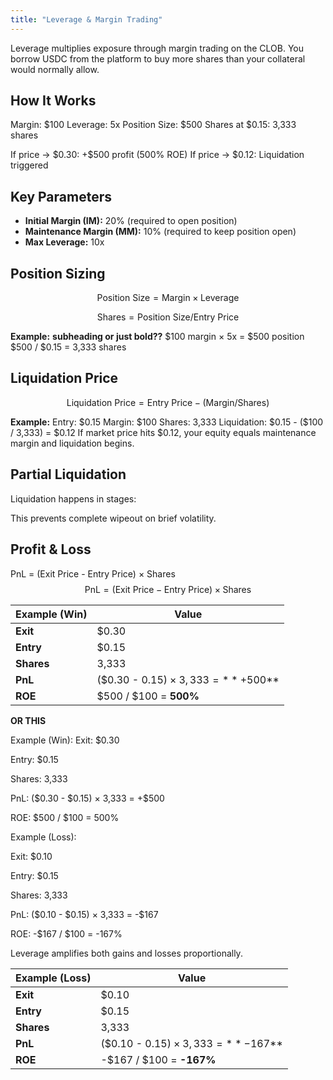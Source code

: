 ```yaml
---
title: "Leverage & Margin Trading"
---
```

Leverage multiplies exposure through margin trading on the CLOB. You borrow USDC from the platform to buy more shares than your collateral would normally allow.
## How It Works
Margin: \$100
Leverage: 5x
Position Size: \$500
Shares at \$0.15: 3,333 shares

If price → \$0.30: +\$500 profit (500% ROE)
If price → \$0.12: Liquidation triggered
## Key Parameters
- **Initial Margin (IM):** 20% (required to open position)
- **Maintenance Margin (MM):** 10% (required to keep position open)
- **Max Leverage:** 10x

## Position Sizing
$$ \text{Position Size} = \text{Margin} \times \text{Leverage}$$

$$ \text{Shares} = \text{Position Size} / \text{Entry Price} $$

**Example:**
**subheading or just bold??**
\$100 margin × 5x = \$500 position
\$500 / \$0.15 = 3,333 shares

## Liquidation Price
$$\text{Liquidation Price} = \text{Entry Price} - (\text{Margin} / \text{Shares})$$

**Example:**
Entry: \$0.15
Margin: \$100
Shares: 3,333
Liquidation: \$0.15 - (\$100 / 3,333) = \$0.12
If market price hits \$0.12, your equity equals maintenance margin and liquidation begins.

## Partial Liquidation
Liquidation happens in stages:
<Steps>
  <Step title="
First trigger: liquidate 25% of position" titleSize="h3">
  </Step>
  <Step title="
Apply 10% penalty to insurance fund" titleSize="h3">
  </Step>
  <Step title="
Check if still underwater" titleSize="h3">
  </Step>
  <Step title="If yes: liquidate another 25%" titleSize="h3">
  </Step>
  <Step title="Full liquidation only if necessary" titleSize="h3">
  </Step>
</Steps>

This prevents complete wipeout on brief volatility.

## Profit & Loss
PnL = (Exit Price - Entry Price) × Shares
$$
\text{PnL} = (\text{Exit Price} - \text{Entry Price}) \times \text{Shares}
$$

| Example (Win) | Value |
|----------------|--------|
| **Exit** | $0.30 |
| **Entry** | $0.15 |
| **Shares** | 3,333 |
| **PnL** | ($0.30 - $0.15) × 3,333 = **+$500** |
| **ROE** | $500 / $100 = **500%** |

**OR THIS**

Example (Win):
Exit: \$0.30

Entry: \$0.15

Shares: 3,333

PnL: (\$0.30 - \$0.15) × 3,333 = +\$500

ROE: \$500 / \$100 = 500%

Example (Loss):

Exit: \$0.10

Entry: \$0.15

Shares: 3,333

PnL: (\$0.10 - \$0.15) × 3,333 = -\$167

ROE: -\$167 / \$100 = -167%

Leverage amplifies both gains and losses proportionally.


| Example (Loss) | Value |
|----------------|--------|
| **Exit** | $0.10 |
| **Entry** | $0.15 |
| **Shares** | 3,333 |
| **PnL** | ($0.10 - $0.15) × 3,333 = **-$167** |
| **ROE** | -$167 / $100 = **-167%** |

